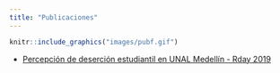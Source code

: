 ```yaml
---
title: "Publicaciones"
---
```


```r
knitr::include_graphics("images/pubf.gif")
```

- [Percepción de deserción estudiantil en UNAL Medellín - Rday 2019](/Actividades/Encuesta_Rday.pdf)